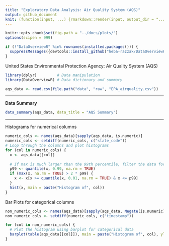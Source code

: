 ```yaml
---
title: "Exploratory Data Analysis: Air Quality System (AQS)" 
output: github_document
knit: (function(input, ...) {rmarkdown::render(input, output_dir = "../docs", )})
---
```


```r
knitr::opts_chunk$set(fig.path = "../docs/plots/")
options(scipen = 999) 
```

```r
if (!"DataOverviewR" %in% rownames(installed.packages())) {
  suppressMessages({devtools::install_github("heba-razzak/DataOverviewR")})
}
```

United States Environmental Protection Agency: Air Quality System (AQS)

```r
library(dplyr)         # Data manipulation
library(DataOverviewR) # Data dictionary and summary
```

```r
aqs_data <- read.csv(file.path("data", "raw", "EPA_airquality.csv"))
```

---

**Data Summary**

```r
data_summary(aqs_data, data_title = "AQS Summary")
```

---

Histograms for numerical columns
```r
numeric_cols <- names(aqs_data)[sapply(aqs_data, is.numeric)]
numeric_cols <- setdiff(numeric_cols, c("state_code"))
# Loop through the columns and plot histograms
for (col in numeric_cols) {
  x <- aqs_data[[col]]
  
  # If max is much larger than the 99th percentile, filter the data for plotting
  p99 <- quantile(x, 0.99, na.rm = TRUE)
  if (max(x, na.rm = TRUE) > 2 * p99) {
    x <- x[x >= quantile(x, 0.01, na.rm = TRUE) & x <= p99]
  }
  hist(x, main = paste("Histogram of", col))
}
```

Bar Plots for categorical columns

```r
non_numeric_cols <- names(aqs_data)[sapply(aqs_data, Negate(is.numeric))]
non_numeric_cols <- setdiff(numeric_cols, c("timestamp"))

for (col in non_numeric_cols) {
  # Plot the histogram using barplot for categorical data
  barplot(table(aqs_data[[col]]), main = paste("Histogram of", col), ylab = "Frequency")
}
```
